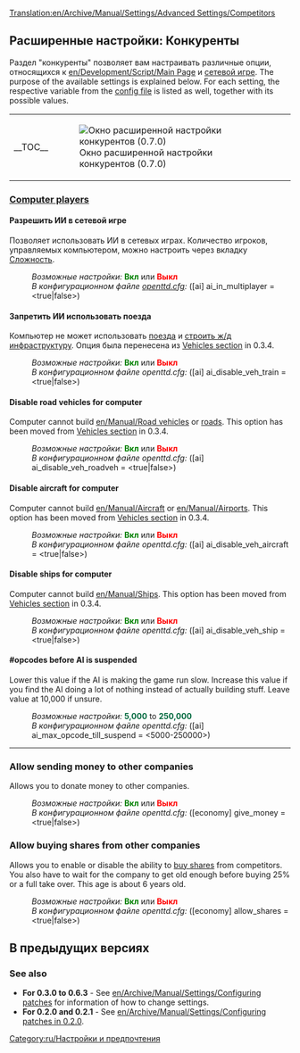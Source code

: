 [[Translation:en/Archive/Manual/Settings/Advanced Settings/Competitors]]
{{ru/Перевод|Advanced Settings/Competitors|1}}
{{ru/Расширенные настройки}}

==Расширенные настройки: Конкуренты==
Раздел "конкуренты" позволяет вам настраивать различные опции, относящихся к [[en/Development/Script/Main Page]] и [[ru/Manual/Сетевая игра|сетевой игре]]. The purpose of the available settings is explained below. For each setting, the respective variable from the [[ru/Archive/Manual/Settings/Openttd.cfg|config file]] is listed as well, together with its possible values.
{| align="center"
|- valign="top"
|__TOC__
|[[File:en/Advset competitors.png|frame|left|Окно расширенной настройки конкурентов (0.7.0)]]
|}

===<u>Computer players</u>===
====Разрешить ИИ в сетевой игре====
{{ru/Возможность|0.4||text=(с 0.4.5)}}
Позволяет использовать ИИ в сетевых играх. Количество игроков, управляемых компьютером, можно настроить через вкладку [[ru/Archive/Manual/Settings/Сложность|Сложность]].
:''Возможные настройки:'' <span style="color:green">'''Вкл'''</span> или <span style="color:red">'''Выкл'''</span>
:''В конфигурационном файле [[ru/Archive/Manual/Settings/Openttd.cfg|openttd.cfg]]:'' ([ai] ai_in_multiplayer = <true|false>)

====Запретить ИИ использовать поезда====
{{ru/Возможность|Old|text=(с 0.3.2)}}
Компьютер не может использовать [[ru/Manual/Поезда|поезда]] и [[ru/Manual/Железнодорожное строительство|строить ж/д инфраструктуру]].
Опция была перенесена из [[en/Archive/Manual/Settings/Configuring patches/Vehicles#Disable trains for computer|Vehicles section]] in 0.3.4.
:''Возможные настройки:'' <span style="color:green">'''Вкл'''</span> или <span style="color:red">'''Выкл'''</span>
:''В конфигурационном файле openttd.cfg:'' ([ai] ai_disable_veh_train = <true|false>)

====Disable road vehicles for computer====
{{ru/Возможность|Old|text=(с 0.3.2)}}
Computer cannot build [[en/Manual/Road vehicles]] or [[en/Manual/Roadway construction|roads]]. This option has been moved from [[en/Archive/Manual/Settings/Configuring patches/Vehicles#Disable road vehicles for computer|Vehicles section]] in 0.3.4.
:''Возможные настройки:'' <span style="color:green">'''Вкл'''</span> или <span style="color:red">'''Выкл'''</span>
:''В конфигурационном файле openttd.cfg:'' ([ai] ai_disable_veh_roadveh = <true|false>)

====Disable aircraft for computer====
{{ru/Возможность|Old|align="right"|text=(с 0.3.2)}}
Computer cannot build [[en/Manual/Aircraft]] or [[en/Manual/Airports]]. This option has been moved from [[en/Archive/Manual/Settings/Configuring patches/Vehicles#Disable aircraft for computer|Vehicles section]] in 0.3.4.
:''Возможные настройки:'' <span style="color:green">'''Вкл'''</span> или <span style="color:red">'''Выкл'''</span>
:''В конфигурационном файле openttd.cfg:'' ([ai] ai_disable_veh_aircraft = <true|false>)

====Disable ships for computer====
{{ru/Возможность|Old|text=(с 0.3.2)}}
Computer cannot build [[en/Manual/Ships]]. This option has been moved from [[en/Archive/Manual/Settings/Configuring patches/Vehicles#Disable ships for computer|Vehicles section]] in 0.3.4.
:''Возможные настройки:'' <span style="color:green">'''Вкл'''</span> или <span style="color:red">'''Выкл'''</span>
:''В конфигурационном файле openttd.cfg:'' ([ai] ai_disable_veh_ship = <true|false>)

====#opcodes before AI is suspended====
{{ru/Возможность|0.7|text=(с 0.7.0)}}
Lower this value if the AI is making the game run slow. Increase this value if you find the AI doing a lot of nothing instead of actually building stuff. Leave value at 10,000 if unsure.
:''Возможные настройки:'' <span style="color:#00693E">'''5,000'''</span> to <span style="color:#00693E">'''250,000'''</span>
:''В конфигурационном файле openttd.cfg:'' ([ai] ai_max_opcode_till_suspend = <5000-250000>)
{{en/-}}
----

===Allow sending money to other companies===
{{ru/Возможность|0.7|text=(с 0.7.0)}}
Allows you to donate money to other companies.
:''Возможные настройки:'' <span style="color:green">'''Вкл'''</span> или <span style="color:red">'''Выкл'''</span>
:''В конфигурационном файле openttd.cfg:'' ([economy] give_money = <true|false>)
{{en/-}}
===Allow buying shares from other companies===
{{ru/Возможность|0.7|align="right"|text=(с 0.7.0)}}
Allows you to enable or disable the ability to [[en/Manual/Economy|buy shares]] from competitors. You also have to wait for the company to get old enough before buying 25% or a full take over. This age is about 6 years old.
:''Возможные настройки:'' <span style="color:green">'''Вкл'''</span> или <span style="color:red">'''Выкл'''</span>
:''В конфигурационном файле openttd.cfg:'' ([economy] allow_shares = <true|false>)
{{en/-}}

==В предыдущих версиях==
===See also===
*'''For 0.3.0 to 0.6.3''' - See [[en/Archive/Manual/Settings/Configuring patches]] for information of how to change settings.
*'''For 0.2.0 and 0.2.1''' - See [[en/Archive/Manual/Settings/Configuring patches in 0.2.0]].

[[Category:ru/Настройки и предпочтения]]